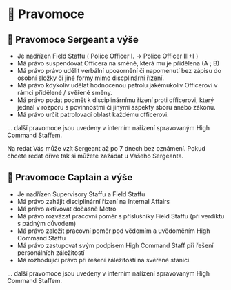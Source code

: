 
# 📜 Pravomoce

## 📜 Pravomoce Sergeant a výše

- Je nadřízen Field Staffu ( Police Officer I. → Police Officer III+I )
- Má právo suspendovat Officera na směně, která mu je přidělena (A ; B)
- Má právo právo udělit verbální upozornění či napomenutí bez zápisu do osobní složky či jiné formy mimo discplinární řízení.
- Má právo kdykoliv udělat hodnocenou patrolu jakémukoliv Officerovi v rámci přidělené / svěřené směny.
- Má právo podat podmět k disciplinárnímu řízení proti officerovi, který jednal v rozporu s povinnostmi či jinými aspekty sboru anebo zákonu.
- Má právo určit patrolovací oblast každému officerovi.

... další pravomoce jsou uvedeny v interním nařízení spravovaným High Command Staffem.

<Callout type="info" emoji="ℹ️">
Na redat Vás může vzít Sergeant až po 7 dnech bez oznámení. Pokud chcete redat dříve tak si můžete zažádat u Vašeho Sergeanta.
</Callout>


## 📜 Pravomoce Captain a výše

- Je nadřízen Supervisory Staffu a Field Staffu
- Má právo zahájit disciplinární řízení na Internal Affairs
- Má právo aktivovat dočasně Metro
- Má právo rozvázat pracovní poměr s příslušníky Field Staffu (při verdiktu s pádným důvodem)
- Má právo založit pracovní poměr pod vědomím a uvědoměním High Command Staffu
- Má právo zastupovat svým podpisem High Command Staff při řešení personálních záležitostí
- Má rozhodující právo při řešení záležitostí na svěřené stanici.

... další pravomoce jsou uvedeny v interním nařízení spravovaným High Command Staffem.
